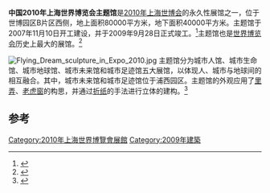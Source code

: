 {{coord|31.1845357|121.4852715|display=title|type:landmark|format=dms}}
{{Infobox building
| building_name       = 2010年上海世博会主题馆
| native_building_name= 
| former_names        =
| alternate_names     =
| image               = Urbanian Pavilion of Expo 2010.jpg
| caption             = 城市人馆
| map_type            = 
| altitude            = 
| building_type       = 
| architectural_style = 
| structural_system   = 
| cost                = 
| ren_cost            =
| location            = [[上海|上海]]世博园区B片区西侧
| address             = 
| client              = 
| owner               = 上海世博（集团）有限公司
| current_tenants     = 
| landlord            = 
| coordinates         = 
| start_date          = 2007年11月10日
| completion_date     = 2009年9月28日
| inauguration_date   =
| renovation_date     = 
| demolition_date     = 
| destruction_date    = 
| height              = 
| diameter            = 
| other_dimensions    = 
| floor_count         = 
| floor_area          = 
| main_contractor     = 
| architect           = [[荷兰|荷兰]]Kossmann.dejong设计事务所<br/>[[中国美术学院|中国美术学院]]<br/>[[德国|德国]]德立公司<br/>[[西班牙|西班牙]]INGENIAqed公司
| architecture_firm   = 
| structural_engineer = 
| services_engineer   = 
| civil_engineer      = 
| other_designers     = 
| quantity_surveyor   = 
| awards              = 
| ren_architect       =
| ren_firm            =
| ren_str_engineer    = 
| ren_serv_engineer   = 
| ren_civ_engineer    = 
| ren_oth_designers   = 
| ren_qty_surveyor    = 
| ren_awards          = 
| references          = 
}}

'''中国2010年上海世界博览会主题馆'''是[[2010年上海世博会|2010年上海世博会]]的永久性展馆之一，位于世博园区B片区西侧，地上面积80000平方米，地下面积40000平方米。主题馆于2007年11月10日开工建设，并于2009年9月28日正式竣工。<ref>{{cite web|url=http://2010.qq.com/vanus/yzsg/ztg/index.htm|title=2010上海世博会展馆解密——主题馆|publisher=腾讯世博|accessdate=2010-03-12|archive-date=2020-08-04|archive-url=https://web.archive.org/web/20200804145323/https://2010.qq.com/vanus/yzsg/ztg/index.htm|dead-url=no}}</ref>主题馆也是[[世界博览会|世界博览会]]历史上最大的展馆。<ref>{{cite web|url=http://2010.qq.com/a/20091224/000029.htm|title=主题馆是世博史上最大场馆 世博中心将有妙用|publisher=腾讯世博|accessdate=2010-03-12|archive-date=2010-01-05|archive-url=https://web.archive.org/web/20100105005640/http://2010.qq.com/a/20091224/000029.htm|dead-url=no}}</ref>

[[File:Flying_Dream_sculpture_in_Expo_2010.jpg|thumb]]
主题馆分为城市人馆、城市生命馆、城市地球馆、城市未来馆和城市足迹馆五大展馆，以体现人、城市与地球间的相互融合。其中，城市未来馆和城市足迹馆位于浦西园区。主题馆的外观应用了[[里弄|里弄]]、[[老虎窗|老虎窗]]的构思，并通过[[折纸|折纸]]的手法进行立体的建构。<ref>{{cite web|url=http://2010.qq.com/a/20100205/000094.htm|title=解码：2010上海世博会主题馆|publisher=腾讯世博|accessdate=2010-03-12|archive-date=2020-05-22|archive-url=https://web.archive.org/web/20200522223436/https://2010.qq.com/a/20100205/000094.htm|dead-url=no}}</ref>

==参考==
{{reflist}}

{{2010年上海世博会展馆}}
[[Category:2010年上海世界博覽會展館|Category:2010年上海世界博覽會展館]]
[[Category:2009年建築|Category:2009年建築]]